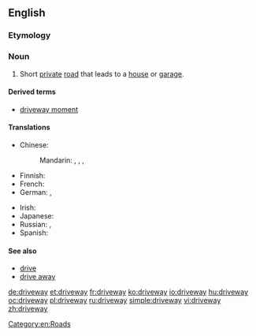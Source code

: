 ==English==

===Etymology===
{{compound|drive|way}}

===Noun===
{{wikipedia}}
{{en-noun}}

# {{US}} Short [[private]] [[road]] that leads to a [[house]] or [[garage]].

====Derived terms====
*[[driveway moment]]

====Translations====
{{trans-top|short private road}}
* Chinese:
*: Mandarin: {{t|zh|車道|sc=Hani}}, {{t|zh|车道|tr=chēdào|sc=Hani}}, {{t|zh|專用支路|sc=Hani}}, {{t|zh|专用支路|tr=zhuānyòngzhīlù|sc=Hani}}
* Finnish: {{t-|fi|ajotie}}
* French: {{t+|fr|allée}}
* German: {{t|de|Auffahrt|f}}, {{t|de|Zufahrt|f}}
{{trans-mid}}
* Irish: {{t|ga|cabhsán|m}}
* Japanese: {{t|ja|私道|tr=しどう, shidō|sc=Jpan}}
* Russian: {{t|ru|подъездная дорожка|f|tr=pod”jezdnája doróžka|sc=Cyrl}}, {{t|ru|проезд|m|tr=projézd|sc=Cyrl}}
* Spanish: {{t+|es|calzada}}
{{trans-bottom}}

====See also====
* [[drive]] {{British}}
*[[drive away]]

[[Category:en:Roads]]

[[de:driveway]]
[[et:driveway]]
[[fr:driveway]]
[[ko:driveway]]
[[io:driveway]]
[[hu:driveway]]
[[oc:driveway]]
[[pl:driveway]]
[[ru:driveway]]
[[simple:driveway]]
[[vi:driveway]]
[[zh:driveway]]